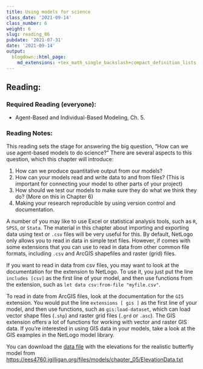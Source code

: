 ```yaml
---
title: Using models for science
class_date: '2021-09-14'
class_number: 6
weight: 6
slug: reading_06
pubdate: '2021-07-31'
date: '2021-09-14'
output:
  blogdown::html_page:
    md_extensions: +tex_math_single_backslash+compact_definition_lists
---
```

## Reading:

### Required Reading (everyone):

* Agent-Based and Individual-Based Modeling, Ch. 5.

### Reading Notes:

This reading sets the stage for answering the big question, "How can we use agent-based models to do science?"
There are several aspects to this question, which this chapter will introduce:

1. How can we produce quantitative output from our models?
1. How can your models read and write data to and from files? (This is important for connecting your model to other parts of your project)
1. How should we test our models to make sure they do what we think they do? (More on this in Chapter 6)
1. Making your research reproducible by using version control and documentation.

A number of you may like to use Excel or statistical analysis tools, such as `R`, `SPSS`, or `Stata`. The material in this chapter about
importing and exporting data using text or `.csv` files will be very useful for this. 
By default, NetLogo only allows you to read in data in simple text files. However, if comes with some extensions that you can use to read in 
data from other common file formats, including `.csv` and ArcGIS shapefiles and raster (grid) files.

If you want to read in data from csv files, you may want to 
look at the documentation for the \texttt{csv} extension to NetLogo. To use it, you just put the line `includes [csv]` as the first line of your
model, and then  use functions from the extension, such as `let data csv:from-file "myfile.csv"`.

To read in date from ArcGIS files, look at the documentation for the `GIS` extension. You would put the line `extensions [ gis ]` as the
first line of your model, and then use functions, such as `gis:load-dataset`, which can load vector shape files (`.shp`) 
and raster grid files (`.grd` or `.asc`). The GIS extension offers a lot of functions for working with vector and raster GIS data.
If you're interested in using GIS data in your models, take a look at the GIS examples in the NetLogo model library.


You can download the [data file](/files/models/chapter_05/ElevationData.txt) with the elevations for the realistic butterfly model from 
<https://ees4760.jgilligan.org/files/models/chapter_05/ElevationData.txt>

